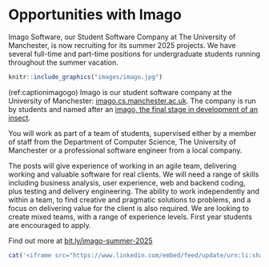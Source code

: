 # Opportunities with Imago {#imago}

Imago Software, our Student Software Company at The University of Manchester, is now recruiting for its summer 2025 projects. We have several full-time and part-time positions for undergraduate students running throughout the summer vacation.

```r
knitr::include_graphics("images/imago.jpg")
```

(ref:captionimagogo) Imago is our student software company at the University of Manchester: [imago.cs.manchester.ac.uk](https://imago.cs.manchester.ac.uk). The company is run by students and named after an [imago, the final stage in development of an insect](https://simple.wikipedia.org/wiki/Imago).
 
You will work as part of a team of students, supervised either by a member of staff from the Department of Computer Science, The University of Manchester or a professional software engineer from a local company.
 
The posts will give experience of working in an agile team, delivering working and valuable software for real clients. We will need a range of skills including business analysis, user experience, web and backend coding, plus testing and delivery engineering. The ability to work independently and within a team, to find creative and pragmatic solutions to problems, and a focus on delivering value for the client is also required. We are looking to create mixed teams, with a range of experience levels. First year students are encouraged to apply.

Find out more at [bit.ly/imago-summer-2025](https://bit.ly/imago-summer-2025)

```r
cat('<iframe src="https://www.linkedin.com/embed/feed/update/urn:li:share:7295011155629002752" height="399" width="504" frameborder="0" allowfullscreen="" title="Embedded post"></iframe>')
```


 